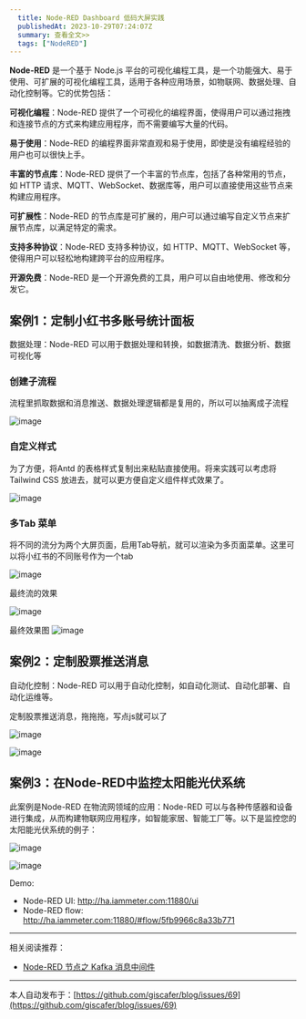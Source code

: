 ```yaml
---
  title: Node-RED Dashboard 低码大屏实践
  publishedAt: 2023-10-29T07:24:07Z
  summary: 查看全文>>
  tags: ["NodeRED"]
---
```



**Node-RED** 是一个基于 Node.js 平台的可视化编程工具，是一个功能强大、易于使用、可扩展的可视化编程工具，适用于各种应用场景，如物联网、数据处理、自动化控制等。它的优势包括：

**可视化编程**：Node-RED 提供了一个可视化的编程界面，使得用户可以通过拖拽和连接节点的方式来构建应用程序，而不需要编写大量的代码。

**易于使用**：Node-RED 的编程界面非常直观和易于使用，即使是没有编程经验的用户也可以很快上手。

**丰富的节点库**：Node-RED 提供了一个丰富的节点库，包括了各种常用的节点，如 HTTP 请求、MQTT、WebSocket、数据库等，用户可以直接使用这些节点来构建应用程序。

**可扩展性**：Node-RED 的节点库是可扩展的，用户可以通过编写自定义节点来扩展节点库，以满足特定的需求。

**支持多种协议**：Node-RED 支持多种协议，如 HTTP、MQTT、WebSocket 等，使得用户可以轻松地构建跨平台的应用程序。

**开源免费**：Node-RED 是一个开源免费的工具，用户可以自由地使用、修改和分发它。



## 案例1：定制小红书多账号统计面板

数据处理：Node-RED 可以用于数据处理和转换，如数据清洗、数据分析、数据可视化等

### 创建子流程

流程里抓取数据和消息推送、数据处理逻辑都是复用的，所以可以抽离成子流程

![image](https://github.com/giscafer/blog/assets/8676711/5f9b4323-a778-4905-bbdc-6749a1ffe1b8)

### 自定义样式

为了方便，将Antd 的表格样式复制出来粘贴直接使用。将来实践可以考虑将  Tailwind CSS 放进去，就可以更方便自定义组件样式效果了。

![image](https://github.com/giscafer/blog/assets/8676711/ad30fa48-8625-4b89-803a-2264c709661f)

### 多Tab 菜单

将不同的流分为两个大屏页面，启用Tab导航，就可以渲染为多页面菜单。这里可以将小红书的不同账号作为一个tab

![image](https://github.com/giscafer/blog/assets/8676711/25129448-3d80-45b0-86be-765d18792e1a)

最终流的效果

![image](https://github.com/giscafer/blog/assets/8676711/29bb4d4a-46fd-43ac-805d-2ccc3605cd77)

最终效果图
![image](https://github.com/giscafer/blog/assets/8676711/2bd48e7f-44eb-4afa-8948-5e5fa6536331)


## 案例2：定制股票推送消息

自动化控制：Node-RED 可以用于自动化控制，如自动化测试、自动化部署、自动化运维等。

定制股票推送消息，拖拖拖，写点js就可以了

![image](https://github.com/giscafer/blog/assets/8676711/86387510-054d-412a-8903-99a40c0d051a)

![image](https://github.com/giscafer/blog/assets/8676711/d9ad5c4f-dfb8-4b34-ab33-9d4e18349b99)


## 案例3：在Node-RED中监控太阳能光伏系统

此案例是Node-RED 在物流网领域的应用：Node-RED 可以与各种传感器和设备进行集成，从而构建物联网应用程序，如智能家居、智能工厂等。以下是监控您的太阳能光伏系统的例子：

![image](https://github.com/giscafer/blog/assets/8676711/5a1d5a5d-dad4-4df9-846e-780a32dfd3b6)

![image](https://github.com/giscafer/blog/assets/8676711/cc952052-0448-4c4f-ac46-e36b6ccda7db)

Demo:

- Node-RED UI: http://ha.iammeter.com:11880/ui
- Node-RED flow: http://ha.iammeter.com:11880/#flow/5fb9966c8a33b771

---

相关阅读推荐：

- [Node-RED 节点之 Kafka 消息中间件](https://github.com/giscafer/blog/issues/67)



---
本人自动发布于：[https://github.com/giscafer/blog/issues/69](https://github.com/giscafer/blog/issues/69)
